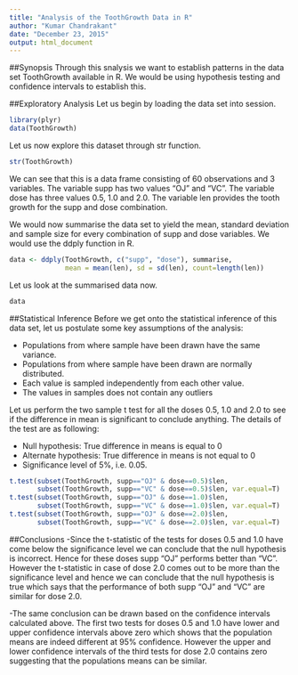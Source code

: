 ```yaml
---
title: "Analysis of the ToothGrowth Data in R"
author: "Kumar Chandrakant"
date: "December 23, 2015"
output: html_document
---
```

##Synopsis
Through this snalysis we want to establish patterns in the data set ToothGrowth available in R. We would be using hypothesis testing and confidence intervals to establish this.

##Exploratory Analysis
Let us begin by loading the data set into session.
```r
library(plyr)
data(ToothGrowth)
```

Let us now explore this dataset through str function.
```r
str(ToothGrowth)
```
We can see that this is a data frame consisting of 60 observations and 3 variables. The variable supp has two values "OJ" and "VC". The variable dose has three values 0.5, 1.0 and 2.0. The variable len provides the tooth growth for the supp and dose combination.

We would now summarise the data set to yield the mean, standard deviation and sample size for every combination of supp and dose variables. We would use the ddply function in R.
```r
data <- ddply(ToothGrowth, c("supp", "dose"), summarise, 
              mean = mean(len), sd = sd(len), count=length(len))
```

Let us look at the summarised data now.
```r
data
```

##Statistical Inference
Before we get onto the statistical inference of this data set, let us postulate some key assumptions of the analysis:

- Populations from where sample have been drawn have the same variance.
- Populations from where sample have been drawn are normally distributed.
- Each value is sampled independently from each other value.
- The values in samples does not contain any outliers

Let us perform the two sample t test for all the doses 0.5, 1.0 and 2.0 to see if the difference in mean is significant to conclude anything. The details of the test are as following:

- Null hypothesis: True difference in means is equal to 0
- Alternate hypothesis: True difference in means is not equal to 0
- Significance level of 5%, i.e. 0.05.  
```r
t.test(subset(ToothGrowth, supp=="OJ" & dose==0.5)$len, 
       subset(ToothGrowth, supp=="VC" & dose==0.5)$len, var.equal=T)
t.test(subset(ToothGrowth, supp=="OJ" & dose==1.0)$len, 
       subset(ToothGrowth, supp=="VC" & dose==1.0)$len, var.equal=T)
t.test(subset(ToothGrowth, supp=="OJ" & dose==2.0)$len, 
       subset(ToothGrowth, supp=="VC" & dose==2.0)$len, var.equal=T)
```

##Conclusions
-Since the t-statistic of the tests for doses 0.5 and 1.0 have come below the significance level we can conclude that the null hypothesis is incorrect. Hence for these doses supp "OJ" performs better than "VC". However the t-statistic in case of dose 2.0 comes out to be more than the significance level and hence we can conclude that the null hypothesis is true which says that the performance of both supp "OJ" and "VC" are similar for dose 2.0.

-The same conclusion can be drawn based on the confidence intervals calculated above. The first two tests for doses 0.5 and 1.0 have lower and upper confidence intervals above zero which shows that the population means are indeed different at 95% confidence. However the upper and lower confidence intervals of the third tests for dose 2.0 contains zero suggesting that the populations means can be similar.